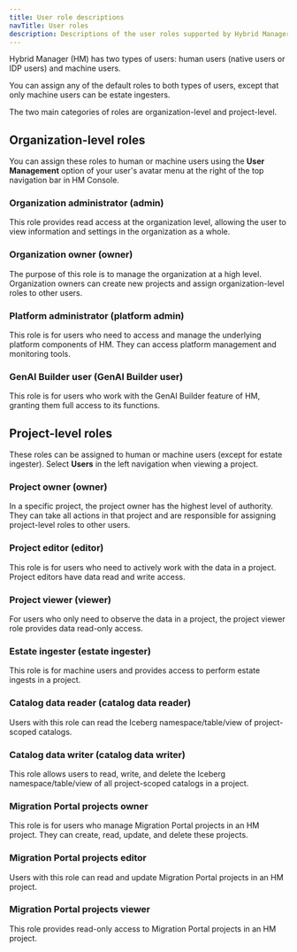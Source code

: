```yaml
---
title: User role descriptions
navTitle: User roles
description: Descriptions of the user roles supported by Hybrid Manager.
---
```


Hybrid Manager (HM) has two types of users: human users (native users or IDP users) and machine users.

You can assign any of the default roles to both types of users, except that only machine users can be estate ingesters.

The two main categories of roles are organization-level and project-level.

## Organization-level roles

You can assign these roles to human or machine users using the **User Management** option of your user's avatar menu at the right of the top navigation bar in HM Console.

### Organization administrator (admin)

This role provides read access at the organization level, allowing the user to view information and settings in the organization as a whole.

### Organization owner (owner)

The purpose of this role is to manage the organization at a high level.
Organization owners can create new projects and assign organization-level roles to other users.

### Platform administrator (platform admin)

This role is for users who need to access and manage the underlying platform components of HM.
They can access platform management and monitoring tools.

### GenAI Builder user (GenAI Builder user)

This role is for users who work with the GenAI Builder feature of HM, granting them full access to its functions.

## Project-level roles

These roles can be assigned to human or machine users (except for estate ingester). Select **Users** in the left navigation when viewing a project.

### Project owner (owner)

In a specific project, the project owner has the highest level of authority. 
They can take all actions in that project and are responsible for assigning project-level roles to other users.

### Project editor (editor)

This role is for users who need to actively work with the data in a project. 
Project editors have data read and write access.

### Project viewer (viewer)

For users who only need to observe the data in a project, the project viewer role provides data read-only access.

### Estate ingester (estate ingester)

This role is for machine users and provides access to perform estate ingests in a project.

### Catalog data reader (catalog data reader)

Users with this role can read the Iceberg namespace/table/view of project-scoped catalogs.

### Catalog data writer (catalog data writer)

This role allows users to read, write, and delete the Iceberg namespace/table/view of all project-scoped catalogs in a project.

### Migration Portal projects owner

This role is for users who manage Migration Portal projects in an HM project.
They can create, read, update, and delete these projects.

### Migration Portal projects editor

Users with this role can read and update Migration Portal projects in an HM project.

### Migration Portal projects viewer

This role provides read-only access to Migration Portal projects in an HM project.